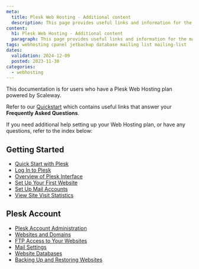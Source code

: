 ```yaml
---
meta:
  title: Plesk Web Hosting - Additional content
  description: This page provides useful links and information for the management and configuration of your Plesk Web Hosting plan.
content:
  h1: Plesk Web Hosting - Additional content
  paragraph: This page provides useful links and information for the management and configuration of your Plesk Web Hosting plan.
tags: webhosting cpanel jetbackup database mailing list mailing-list
dates:
  validation: 2024-12-09
  posted: 2023-11-30
categories:
  - webhosting
---
```


<Message type="note">
  This documentation is for users who have a Plesk Web Hosting plan powered by Scaleway.
</Message>

Refer to our [Quickstart](/webhosting/quickstart/) which contains useful links that answer your **Frequently Asked Questions**.

If you need additional help setting up your Web Hosting plan, or have any questions, refer to the index below:

## Getting Started
   - [Quick Start with Plesk](https://docs.plesk.com/en-US/obsidian/customer-guide/quick-start-with-plesk.69259/)
   - [Log In to Plesk](https://docs.plesk.com/en-US/obsidian/customer-guide/quick-start-with-plesk/log-in-to-plesk.77963/)
   - [Overview of Plesk Interface](https://docs.plesk.com/en-US/obsidian/customer-guide/quick-start-with-plesk/overview-of-plesk-interface.74282/)
   - [Set Up Your First Website](https://docs.plesk.com/en-US/obsidian/customer-guide/quick-start-with-plesk/set-up-your-first-website.64639/)
   - [Set Up Mail Accounts](https://docs.plesk.com/en-US/obsidian/customer-guide/quick-start-with-plesk/set-up-mail-accounts.69276/)
   - [View Site Visit Statistics](https://docs.plesk.com/en-US/obsidian/customer-guide/quick-start-with-plesk/view-site-visit-statistics.69283/)

## Plesk Account
   - [Plesk Account Administration](https://docs.plesk.com/en-US/obsidian/customer-guide/customer-account-administration.69297/)
   - [Websites and Domains](https://docs.plesk.com/en-US/obsidian/administrator-guide/website-management/websites-and-domains.70613/)
   - [FTP Access to Your Websites](https://docs.plesk.com/en-US/obsidian/administrator-guide/website-management/ftp-access-to-your-websites.69544/)
   - [Mail Settings](https://docs.plesk.com/en-US/obsidian/customer-guide/mail-settings.69551/)
   - [Website Databases](https://docs.plesk.com/en-US/obsidian/customer-guide/website-databases.69535/)
   - [Backing Up and Restoring Websites](https://docs.plesk.com/en-US/obsidian/customer-guide/backing-up-and-restoring-websites.69566/)